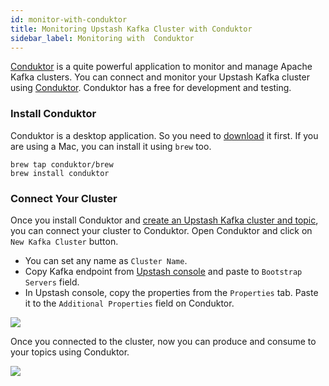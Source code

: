 ```yaml
---
id: monitor-with-conduktor
title: Monitoring Upstash Kafka Cluster with Conduktor
sidebar_label: Monitoring with  Conduktor
---
```


[Conduktor](https://www.conduktor.io/) is a quite powerful application to
monitor and manage Apache Kafka clusters. You can connect and monitor your
Upstash Kafka cluster using [Conduktor](https://www.conduktor.io/). Conduktor
has a free for development and testing.

### Install Conduktor

Conduktor is a desktop application. So you need to
[download](https://www.conduktor.io/download/) it first. If you are using a Mac,
you can install it using `brew` too.

```shell
brew tap conduktor/brew
brew install conduktor
```

### Connect Your Cluster

Once you install Conduktor and
[create an Upstash Kafka cluster and topic](../overall/getstarted), you can
connect your cluster to Conduktor. Open Conduktor and click on
`New Kafka Cluster` button.

- You can set any name as `Cluster Name`.
- Copy Kafka endpoint from [Upstash console](https://console.upstash.com) and
  paste to `Bootstrap Servers` field.
- In Upstash console, copy the properties from the `Properties` tab. Paste it to
  the `Additional Properties` field on Conduktor.

<Frame>
  <img src="/img/kafka/monitoring/conduktor1.png" />
</Frame>

Once you connected to the cluster, now you can produce and consume to your
topics using Conduktor.

<Frame>
  <img src="/img/kafka/monitoring/conduktor2.png" />
</Frame>
